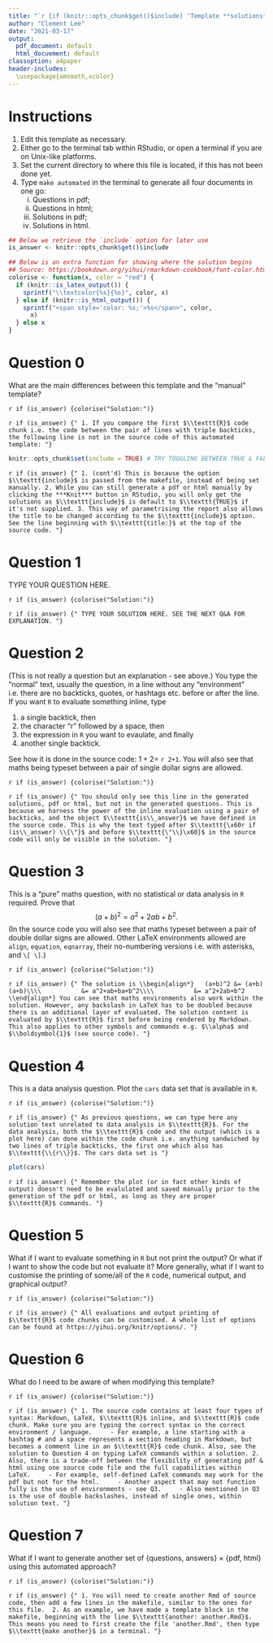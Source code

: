 ```yaml
---
title: "`r {if (knitr::opts_chunk$get()$include) 'Template **solutions** using the automated approach via Make' else 'Template **questions** using the automated approach via Make'}`"
author: "Clement Lee"
date: "2021-03-17"
output:
  pdf_document: default
  html_docuement: default
classoption: a4paper
header-includes:
  \usepackage{amsmath,xcolor}
---
```


# Instructions

1. Edit this template as necessary.
2. Either go to the terminal tab within RStudio, or open a terminal if you are on Unix-like platforms.
3. Set the current directory to where this file is located, if this has not been done yet.
4. Type `make automated` in the terminal to generate all four documents in one go:
     i. Questions in pdf;
	 ii. Questions in html;
	 iii. Solutions in pdf;
	 iv. Solutions in html.










```r
## Below we retrieve the `include` option for later use
is_answer <- knitr::opts_chunk$get()$include

## Below is an extra function for showing where the solution begins
## Source: https://bookdown.org/yihui/rmarkdown-cookbook/font-color.html
colorise <- function(x, color = "red") {
  if (knitr::is_latex_output()) {
    sprintf("\\textcolor{%s}{%s}", color, x)
  } else if (knitr::is_html_output()) {
    sprintf("<span style='color: %s;'>%s</span>", color, 
      x)
  } else x
}
```










# Question 0

What are the main differences between this template and the "manual" template?

`r if (is_answer) {colorise("Solution:")}`

`r if (is_answer) {"
1. If you compare the first $\\texttt{R}$ code chunk i.e. the code between the pair of lines with triple backticks, the following line is not in the source code of this automated template:
"}`

```r
knitr::opts_chunk$set(include = TRUE) # TRY TOGGLING BETWEEN TRUE & FALSE
```

`r if (is_answer) {"
1. (cont'd) This is because the option $\\texttt{include}$ is passed from the makefile, instead of being set manually.
2. While you can still generate a pdf or html manually by clicking the ***Knit*** button in RStudio, you will only get the solutions as $\\texttt{include}$ is default to $\\texttt{TRUE}$ if it's not supplied.
3. This way of parametrising the report also allows the title to be changed according to the $\\texttt{include}$ option. See the line beginning with $\\texttt{title:}$ at the top of the source code.
"}`










# Question 1

TYPE YOUR QUESTION HERE.

`r if (is_answer) {colorise("Solution:")}`

`r if (is_answer) {"
TYPE YOUR SOLUTION HERE. SEE THE NEXT Q&A FOR EXPLANATION.
"}`










# Question 2

(This is not really a question but an explanation - see above.) You type the "normal" text, usually the question, in a line without any "environment" i.e. there are no backticks, quotes, or hashtags etc. before or after the line. If you want `R` to evaluate something inline, type

1. a single backtick, then
2. the character "r" followed by a space, then
3. the expression in `R` you want to evaulate, and finally
4. another single backtick.

See how it is done in the source code: $1+2=$ `r 2+1`. You will also see that maths being typeset between a pair of single dollar signs are allowed.

`r if (is_answer) {colorise("Solution:")}`

`r if (is_answer) {"
You should only see this line in the generated solutions, pdf or html, but not in the generated questions. This is because we harness the power of the inline evaluation using a pair of backticks, and the object $\\texttt{is\\_answer}$ we have defined in the source code. This is why the text typed after $\\texttt{\x60r if (is\\_answer) \\{\"}$ and before $\\texttt{\"\\}\x60}$ in the source code will only be visible in the solution.
"}`










# Question 3

This is a "pure" maths question, with no statistical or data analysis in `R` required. Prove that
$$(a+b)^2=a^2+2ab+b^2.$$
(In the source code you will also see that maths typeset between a pair of double dollar signs are allowed. Other LaTeX environments allowed are `align`, `equation`, `eqnarray`, their no-numbering versions i.e. with asterisks, and `\[ \]`.)

`r if (is_answer) {colorise("Solution:")}`

`r if (is_answer) {"
The solution is
\\begin{align*}
  (a+b)^2 &= (a+b)(a+b)\\\\
          &= a^2+ab+ba+b^2\\\\
          &= a^2+2ab+b^2
\\end{align*}
You can see that maths environments also work within the solution. However, any backslash in LaTeX has to be doubled because there is an additional layer of evaluated. The solution content is evaluated by $\\texttt{R}$ first before being rendered by Markdown. This also applies to other symbols and commands e.g. $\\alpha$ and $\\boldsymbol{1}$ (see source code).
"}`










# Question 4

This is a data analysis question. Plot the `cars` data set that is available in `R`.

`r if (is_answer) {colorise("Solution:")}`

`r if (is_answer) {"
As previous questions, we can type here any solution text unrelated to data analysis in $\\texttt{R}$. For the data analysis, both the $\\texttt{R}$ code and the output (which is a plot here) can done within the code chunk i.e. anything sandwiched by two lines of triple backticks, the first one which also has $\\texttt{\\{r\\}}$. The cars data set is
"}`

```r
plot(cars)
```

`r if (is_answer) {"
Remember the plot (or in fact other kinds of output) doesn't need to be evalulated and saved manually prior to the generation of the pdf or html, as long as they are proper $\\texttt{R}$ commands.
"}`










# Question 5

What if I want to evaluate something in `R` but not print the output? Or what if I want to show the code but not evaluate it? More generally, what if I want to customise the printing of some/all of the `R` code, numerical output, and graphical output?

`r if (is_answer) {colorise("Solution:")}`

`r if (is_answer) {"
All evaluations and output printing of $\\texttt{R}$ code chunks can be customised. A whole list of options can be found at https://yihui.org/knitr/options/.
"}`










# Question 6

What do I need to be aware of when modifying this template?

`r if (is_answer) {colorise("Solution:")}`

`r if (is_answer) {"
1. The source code contains at least four types of syntax: Markdown, LaTeX, $\\texttt{R}$ inline, and $\\texttt{R}$ code chunk. Make sure you are typing the correct syntax in the correct environment / language.
    - For example, a line starting with a hashtag # and a space represents a section heading in Markdown, but becomes a comment line in an $\\texttt{R}$ code chunk. Also, see the solution to Question 4 on typing LaTeX commands within a solution.
2. Also, there is a trade-off between the flexibility of generating pdf & html using one source code file and the full capabilities within LaTeX.
    - For example, self-defined LaTeX commands may work for the pdf but not for the html.
    - Another aspect that may not function fully is the use of environments - see Q3.
    - Also mentioned in Q3 is the use of double backslashes, instead of single ones, within solution text.
"}`










# Question 7

What if I want to generate another set of {questions, answers} $\times$ {pdf, html} using this automated approach?

`r if (is_answer) {colorise("Solution:")}`

`r if (is_answer) {"
1. You will need to create another Rmd of source code, then add a few lines in the makefile, similar to the ones for this file. 
2. As an example, we have made a template block in the makefile, beginning with the line $\\texttt{another: another.Rmd}$. This means you need to first create the file 'another.Rmd', then type $\\texttt{make another}$ in a terminal.
"}`
